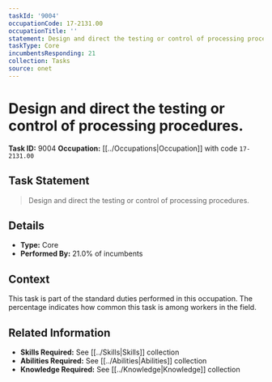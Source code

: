 ```yaml
---
taskId: '9004'
occupationCode: 17-2131.00
occupationTitle: ''
statement: Design and direct the testing or control of processing procedures.
taskType: Core
incumbentsResponding: 21
collection: Tasks
source: onet
---
```

# Design and direct the testing or control of processing procedures.

**Task ID:** 9004
**Occupation:** [[../Occupations|Occupation]] with code `17-2131.00`

## Task Statement

> Design and direct the testing or control of processing procedures.

## Details

- **Type:** Core
- **Performed By:** 21.0% of incumbents

## Context

This task is part of the standard duties performed in this occupation. The percentage indicates how common this task is among workers in the field.

## Related Information

- **Skills Required:** See [[../Skills|Skills]] collection
- **Abilities Required:** See [[../Abilities|Abilities]] collection
- **Knowledge Required:** See [[../Knowledge|Knowledge]] collection
